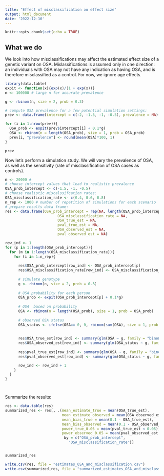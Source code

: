 ```yaml
---
title: "Effect of misclassification on effect size"
output: html_document
date: '2022-12-10'
---
```


```r
knitr::opts_chunk$set(echo = TRUE)
```

## What we do

We look into how misclassifications may affect the estimated effect size of a genetic variant on OSA. Mislassifications is assumed only in one direction: an individuals with OSA may not have any indication as having OSA, and is therefore misclassified as a control. For now, we ignore age effects. 



```r
library(data.table)
expit <- function(x){exp(x)/(1 + exp(x))}
n <- 100000 # large n for accurate prevalence

g <- rbinom(n, size = 2, prob = 0.3)

# compute OSA prevalence for a few potential simulation settings: 
prev <- data.frame(intercept = c(-2, -1.5, -1, -0.5), prevalence = NA)

for (i in 1:nrow(prev)){
  OSA_prob <- expit(prev$intercept[i] + 0.1*g)
  OSA <- rbinom(n = length(OSA_prob), size = 1, prob = OSA_prob)
  prev[i, "prevalence"] <- round(mean(OSA)*100, 1)
}

prev

```


Now let's perform a simulation study. We will vary the prevalence of  OSA, as well as the sensitivity (rate of misclassification of OSA cases as controls). 

```r
n <- 20000 # 
# choose intercept values that lead to realistic prevalence
OSA_prob_intercept <- c(-1.5, -1, -0.5)
# choose realistic miscalssifcation rates: 
OSA_misclassification_rate <- c(0.4, 0.6, 0.8)
n_rep <- 1000 # number of repetition of simulations for each scenario
# prepare results data frame:
res <- data.frame(OSA_prob_intercept = rep(NA, length(OSA_prob_intercept)*length(OSA_misclassification_rate)*n_rep), 
                        OSA_misclassification_rate = NA, 
                        OSA_true_est = NA,
                        pval_true_est = NA,
                        OSA_observed_est = NA,
                        pval_observed_est = NA)

row_ind <- 1
for (p in 1:length(OSA_prob_intercept)){
  for (m in 1:length(OSA_misclassification_rate)){
    for (i in 1:n_rep){
      
      res$OSA_prob_intercept[row_ind] <- OSA_prob_intercept[p]
      res$OSA_misclassification_rate[row_ind] <- OSA_misclassification_rate[m]
        
      # simulate genotype
      g <- rbinom(n, size = 2, prob = 0.3)
      
      # OSA probability for each person
      OSA_prob <- expit(OSA_prob_intercept[p] + 0.1*g)
      
      # OSA  based on probability
      OSA <- rbinom(n = length(OSA_prob), size = 1, prob = OSA_prob)
      
      # observed OSA status
      OSA_status <- ifelse(OSA== 0, 0, rbinom(sum(OSA), size = 1, prob = 1-OSA_misclassification_rate[m]))
      
      
      res$OSA_true_est[row_ind] <- summary(glm(OSA ~ g, family = "binomial"))$coef["g", "Estimate"]
      res$OSA_observed_est[row_ind] <- summary(glm(OSA_status ~ g, family = "binomial"))$coef["g", "Estimate"]
      
      res$pval_true_est[row_ind] <- summary(glm(OSA ~ g, family = "binomial"))$coef["g", "Pr(>|z|)"]
      res$pval_observed_est[row_ind] <- summary(glm(OSA_status ~ g, family = "binomial"))$coef["g", "Pr(>|z|)"]

      row_ind <- row_ind + 1
    }
  }
}




```



Summarize the results:
```r
res <- data.table(res)
summarized_res <- res[, .(mean_estimate_true = mean(OSA_true_est), 
                          mean_estimate_observed = mean(OSA_observed_est), 
                          mean_bias_true = mean(0.1 - OSA_true_est), 
                          mean_bias_observed = mean(0.1 - OSA_observed_est), 
                          power_true_0.05 = mean(pval_true_est < 0.05), 
                          power_observed_0.05 = mean(pval_observed_est < 0.05)), 
                           by = c("OSA_prob_intercept", 
                             "OSA_misclassification_rate")]


summarized_res

write.csv(res, file = "estimates_OSA_and_misclassification.csv")
write.csv(summarized_res, file = "summarized_estimates_OSA_and_misclassification.csv")

```